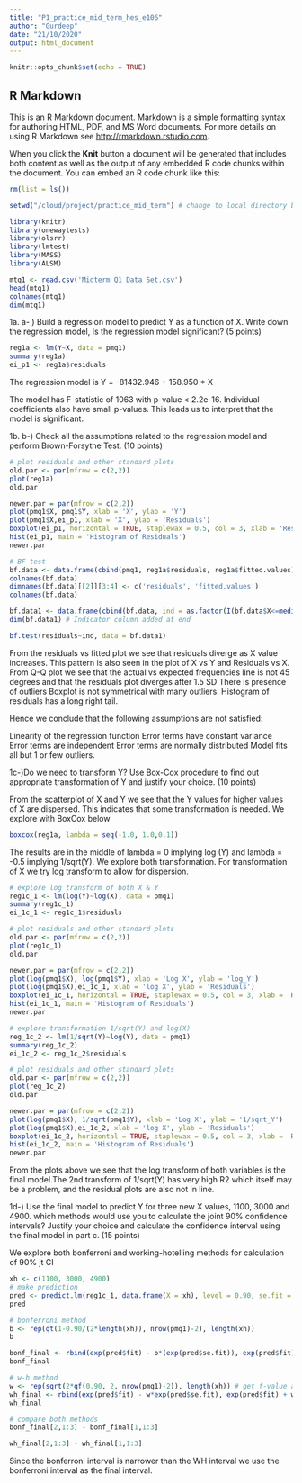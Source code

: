 ```yaml
---
title: "P1_practice_mid_term_hes_e106"
author: "Gurdeep"
date: "21/10/2020"
output: html_document
---
```


```r
knitr::opts_chunk$set(echo = TRUE)
```

## R Markdown

This is an R Markdown document. Markdown is a simple formatting syntax for authoring HTML, PDF, and MS Word documents. For more details on using R Markdown see <http://rmarkdown.rstudio.com>.

When you click the **Knit** button a document will be generated that includes both content as well as the output of any embedded R code chunks within the document. You can embed an R code chunk like this:

```r
rm(list = ls())

setwd("/cloud/project/practice_mid_term") # change to local directory before running

library(knitr)
library(onewaytests)
library(olsrr)
library(lmtest)
library(MASS)
library(ALSM)

mtq1 <- read.csv('Midterm Q1 Data Set.csv')
head(mtq1)
colnames(mtq1)
dim(mtq1)

```

1a. a- ) Build a regression model to predict Y as a function of X. Write down the regression model, Is the regression model significant? (5 points)

```r
reg1a <- lm(Y~X, data = pmq1)
summary(reg1a)
ei_p1 <- reg1a$residuals
```

The regression model is Y = -81432.946 + 158.950 * X

The model has F-statistic of 1063 with p-value < 2.2e-16. Individual coefficients also have small p-values. This leads us to interpret that the model is significant.

1b. b-) Check all the assumptions related to the regression model and perform Brown-Forsythe Test. (10 points)

```r
# plot residuals and other standard plots
old.par <- par(mfrow = c(2,2))
plot(reg1a)
old.par

newer.par = par(mfrow = c(2,2))
plot(pmq1$X, pmq1$Y, xlab = 'X', ylab = 'Y')
plot(pmq1$X,ei_p1, xlab = 'X', ylab = 'Residuals')
boxplot(ei_p1, horizontal = TRUE, staplewax = 0.5, col = 3, xlab = 'Residual')
hist(ei_p1, main = 'Histogram of Residuals')
newer.par

# BF test
bf.data <- data.frame(cbind(pmq1, reg1a$residuals, reg1a$fitted.values))
colnames(bf.data)
dimnames(bf.data)[[2]][3:4] <- c('residuals', 'fitted.values')
colnames(bf.data)

bf.data1 <- data.frame(cbind(bf.data, ind = as.factor(I(bf.data$X<=median(bf.data$X))*1)))
dim(bf.data1) # Indicator column added at end

bf.test(residuals~ind, data = bf.data1)
```

From the residuals vs fitted plot we see that residuals diverge as X value increases. This pattern is also seen in the plot of X vs Y and Residuals vs X.
From Q-Q plot we see that the actual vs expected frequencies line is not 45 degrees and that the residuals plot diverges after 1.5 SD
There is presence of outliers
Boxplot is not symmetrical with many outliers.
Histogram of residuals has a long right tail.

Hence we conclude that the following assumptions are not satisfied:

Linearity of the regression function
Error terms have constant variance
Error terms are independent
Error terms are normally distributed
Model fits all but 1 or few outliers.

1c-)Do we need to transform Y? Use Box-Cox procedure to find out appropriate transformation of Y and justify your choice. (10 points)

From the scatterplot of X and Y we see that the Y values for higher values of X are dispersed. This indicates that some transformation is needed. We explore with BoxCox below

```r
boxcox(reg1a, lambda = seq(-1.0, 1.0,0.1))

```

The results are in the middle of lambda = 0 implying log (Y) and lambda = -0.5 implying 1/sqrt(Y). We explore both transformation. For transformation of X we try log transform to allow for dispersion.

```r
# explore log transform of both X & Y
reg1c_1 <- lm(log(Y)~log(X), data = pmq1)
summary(reg1c_1)
ei_1c_1 <- reg1c_1$residuals

# plot residuals and other standard plots
old.par <- par(mfrow = c(2,2))
plot(reg1c_1)
old.par

newer.par = par(mfrow = c(2,2))
plot(log(pmq1$X), log(pmq1$Y), xlab = 'Log X', ylab = 'log_Y')
plot(log(pmq1$X),ei_1c_1, xlab = 'log X', ylab = 'Residuals')
boxplot(ei_1c_1, horizontal = TRUE, staplewax = 0.5, col = 3, xlab = 'Residual')
hist(ei_1c_1, main = 'Histogram of Residuals')
newer.par

# explore transformation 1/sqrt(Y) and log(X)
reg_1c_2 <- lm(1/sqrt(Y)~log(Y), data = pmq1)
summary(reg_1c_2)
ei_1c_2 <- reg_1c_2$residuals

# plot residuals and other standard plots
old.par <- par(mfrow = c(2,2))
plot(reg_1c_2)
old.par

newer.par = par(mfrow = c(2,2))
plot(log(pmq1$X), 1/sqrt(pmq1$Y), xlab = 'Log X', ylab = '1/sqrt_Y')
plot(log(pmq1$X),ei_1c_2, xlab = 'log X', ylab = 'Residuals')
boxplot(ei_1c_2, horizontal = TRUE, staplewax = 0.5, col = 3, xlab = 'Residual')
hist(ei_1c_2, main = 'Histogram of Residuals')
newer.par
```

From the plots above we see that the log transform of both variables is the final model.The 2nd transform of 1/sqrt(Y) has very high R2 which itself may be a problem, and the residual plots are also not in line. 

1d-) Use the final model to predict Y for three new X values, 1100, 3000 and 4900. which methods would use you to calculate the joint 90% confidence intervals? Justify your choice and calculate the confidence interval using the final model in part c.  (15 points)


We explore both bonferroni and working-hotelling methods for calculation of 90% jt CI
```r
xh <- c(1100, 3000, 4900)
# make prediction
pred <- predict.lm(reg1c_1, data.frame(X = xh), level = 0.90, se.fit = TRUE)
pred 

# bonferroni method
b <- rep(qt(1-0.90/(2*length(xh)), nrow(pmq1)-2), length(xh))
b

bonf_final <- rbind(exp(pred$fit) - b*(exp(pred$se.fit)), exp(pred$fit) + b*exp(pred$se.fit))
bonf_final 

# w-h method
w <- rep(sqrt(2*qf(0.90, 2, nrow(pmq1)-2)), length(xh)) # get f-value and repeat 3 times
wh_final <- rbind(exp(pred$fit) - w*exp(pred$se.fit), exp(pred$fit) + w*exp(pred$se.fit)) # yhat + & - (W * SE of prediction)
wh_final

# compare both methods
bonf_final[2,1:3] - bonf_final[1,1:3]

wh_final[2,1:3] - wh_final[1,1:3]
```

Since the bonferroni interval is narrower than the WH interval we use the bonferroni interval as the final interval.

